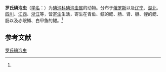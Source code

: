 {{Speciesbox
| name = 罗氏碘泡虫
| status = 
| status_system = 
| image = 
| genus = Myxobolus
| species = lomi
| authority = (Donec et Kulakowskaja, 1962)<ref name='id9403'>{{cite web| url =http://www.bioinfo.cn/db05/BjdwSpecies.php?action=view&id=9403| title =罗氏碘泡虫| work =《中国动物物种编目数据库》| publisher =中国科学院微生物研究所| author =中国科学院动物研究所| accessdate =2009-04-16| deadurl =yes| archiveurl =https://web.archive.org/web/20160305052123/http://www.bioinfo.cn/db05/BjdwSpecies.php?action=view&id=9403| archivedate =2016-03-05}}</ref>
}}

'''罗氏碘泡虫'''（[[学名|学名]]：{{lang|la|''Myxobolus lomi''}}）为[[碘泡科|碘泡科]][[碘泡虫属|碘泡虫属]]的动物。分布于[[俄罗斯|俄罗斯]]以及[[辽宁|辽宁]]、[[湖北|湖北]]、[[四川|四川]]、[[江西|江西]]、[[浙江|浙江]]等，营[[寄生|寄生]]生活，寄生在青鱼、鲩的鳃、肠、肾、胆、鲤的鳃、肠以及赤眼鳟、白甲鱼的鳃。<ref name='id9403'/>

== 参考文献 ==
{{reflist}}

{{Wikispecies|Myxobolus lomi}}
{{Taxonbar|from=Q15225815}}

[[Category:碘泡虫属|罗氏碘泡虫]]


{{Cnidarian-stub}}